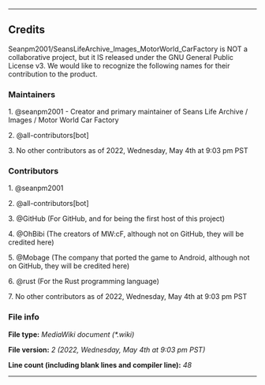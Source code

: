 
----

== Credits ==

{{int:version-credits-summary}}
Seanpm2001/SeansLifeArchive_Images_MotorWorld_CarFactory is NOT a collaborative project, but it IS released under the GNU General Public License v3. We would like to recognize the following names for their contribution to the product.

<!-- This comment block and this file (excluding author names) was modified from MediaWiki/CREDITS -->

=== Maintainers ===

<!-- BEGIN MAINTAINERS LIST !-->

1. @seanpm2001 - Creator and primary maintainer of Seans Life Archive / Images / Motor World Car Factory

2. @all-contributors[bot]

3. No other contributors as of 2022, Wednesday, May 4th at 9:03 pm PST

=== Contributors ===

<!-- BEGIN CONTRIBUTOR LIST -->

1. @seanpm2001

2. @all-contributors[bot]

3. @GitHub (For GitHub, and for being the first host of this project)

4. @OhBibi (The creators of MW:cF, although not on GitHub, they will be credited here)

5. @Mobage (The company that ported the game to Android, although not on GitHub, they will be credited here)

6. @rust (For the Rust programming language)

7. No other contributors as of 2022, Wednesday, May 4th at 9:03 pm PST

=== File info ===

<b>File type:</b> <i>MediaWiki document (*.wiki)</i>

<b>File version:</b> <i>2 (2022, Wednesday, May 4th at 9:03 pm PST)</i>

<b>Line count (including blank lines and compiler line):</b> <i>48</i>

----

